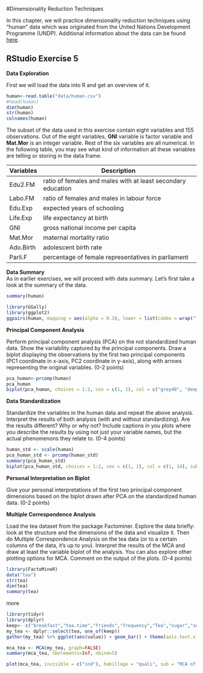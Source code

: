 #Dimensionality Reduction Techniques

In this chapter, we will practice dimensionality reduction techniques using "human" data which was originated from the United Nations Development Programme (UNDP). Additional information about the data can be found [here](http://hdr.undp.org/en/content/human-development-index-hdi).

## RStudio Exercise 5  

**Data Exploration**  

First we will load the data into R and get an overview of it.
```r
human<-read.table("data/human.csv")
#head(human)
dim(human)
str(human)
colnames(human)
```
The subset of the data used in this exercise contain eight variables and 155 observations. Out of the eight variables, **GNI** variable is factor variable and **Mat.Mor** is an integer variable. Rest of the six variables are all numerical. In the following table, you may see what kind of information all these variables are telling or storing in the data frame.

Variables | Description
-----------|---------------------------------------------------------------------------
Edu2.FM | ratio of females and males with at least secondary education
Labo.FM | ratio of females and males in labour force
Edu.Exp | expected years of schooling
Life.Exp | life expectancy at birth
GNI | gross national income per capita
Mat.Mor | maternal mortality ratio
Ado.Birth | adolescent birth rate
Parli.F| percentage of female representatives in parliament

**Data Summary**  
As in earlier exercises, we will proceed with data summary. Let's first take a look at the summary of the data.
``` r
summary(human)
```

```r
library(GGally)
library(ggplot2)
ggpairs(human, mapping = aes(alpha = 0.3), lower = list(combo = wrap("facethist", bins = 20)))


```

**Principal Component Analysis**  

Perform principal component analysis (PCA) on the not standardized human data. Show the variability captured by the principal components. Draw a biplot displaying the observations by the first two principal components (PC1 coordinate in x-axis, PC2 coordinate in y-axis), along with arrows representing the original variables. (0-2 points)
```r
pca_human<-prcomp(human)
pca_human
biplot(pca_human, choices = 1:2, cex = c(1, 1), col = c("grey40", "deeppink2"),sub = "PC1 & PC2 with non-standardised dataset")

```


**Data Standardization**  

Standardize the variables in the human data and repeat the above analysis. Interpret the results of both analysis (with and without standardizing). Are the results different? Why or why not? Include captions in you plots where you describe the results by using not just your variable names, but the actual phenomenons they relate to. (0-4 points)
```r
human_std <- scale(human)
pca_human_std <- prcomp(human_std)
summary(pca_human_std)
biplot(pca_human_std, choices = 1:2, cex = c(1, 1), col = c(1, 14), sub = "PC1 & PC2 with standardised dataset")

```

**Personal Interpretation on Biplot**  

Give your personal interpretations of the first two principal component dimensions based on the biplot drawn after PCA on the standardized human data. (0-2 points)

**Multiple Correspondence Analysis**  

Load the tea dataset from the package Factominer. Explore the data briefly: look at the structure and the dimensions of the data and visualize it. Then do Multiple Correspondence Analysis on the tea data (or to a certain columns of the data, it’s up to you). Interpret the results of the MCA and draw at least the variable biplot of the analysis. You can also explore other plotting options for MCA. Comment on the output of the plots. (0-4 points)


```r
library(FactoMineR)
data("tea")
str(tea)
dim(tea)
summary(tea)
```
more 

```r
library(tidyr)
library(dplyr)
keep<- c("breakfast","tea.time","friends","frequency","Tea","sugar","sex","sophisticated")
my_tea <- dplyr::select(tea, one_of(keep))
gather(my_tea) %>% ggplot(aes(value)) + geom_bar() + theme(axis.text.x = element_text(angle = 45, hjust = 1, size = 8)) + facet_wrap("key", scales = "free")
```
```r
mca_tea <- MCA(my_tea, graph=FALSE)
summary(mca_tea, nbelements=Inf, nbind=5)
```

```r
plot(mca_tea, invisible = c("ind"), habillage = "quali", sub = "MCA of tea dataset")

```






